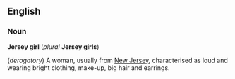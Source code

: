 ==English==
===Noun===
'''Jersey girl''' (''plural'' '''Jersey girls''')

(''derogatory'') A woman, usually from [[New Jersey]], characterised as loud and wearing bright clothing, make-up, big hair and earrings.

<!-- needs more - what sort of earrings and make-up?  Most women wear these without being called Jersey girls. -->

<!-- "Big hair" is slang - can we have a standard English alternative in the definition? -->